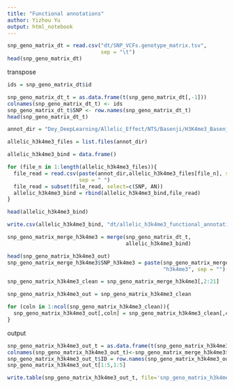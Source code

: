 ```yaml
---
title: "Functional annotations"
author: Yizhou Yu
output: html_notebook
---
```



```r
snp_geno_matrix_dt = read.csv("dt/SNP_VCFs.genotype_matrix.tsv",
                              sep = "\t")
head(snp_geno_matrix_dt)
```

transpose
```r
ids = snp_geno_matrix_dt$id

snp_geno_matrix_dt_t = as.data.frame(t(snp_geno_matrix_dt[,-1]))
colnames(snp_geno_matrix_dt_t) <- ids
snp_geno_matrix_dt_t$SNP <- row.names(snp_geno_matrix_dt_t)
head(snp_geno_matrix_dt_t)

```

```r
annot_dir = "Dey_DeepLearning/Allelic_Effect/NTS/Basenji/H3K4me3_Basenji_ABSAD_NTS_Q_MAX/annotations/"

allelic_h3k4me3_files = list.files(annot_dir)

allelic_h3k4me3_bind = data.frame()

for (file_n in 1:length(allelic_h3k4me3_files)){
  file_read = read.csv(paste(annot_dir,allelic_h3k4me3_files[file_n], sep = ""),
                       sep = " ")
  file_read = subset(file_read, select=c(SNP, AN))
  allelic_h3k4me3_bind = rbind(allelic_h3k4me3_bind,file_read)
}

```


```r
head(allelic_h3k4me3_bind)
```

```r
write.csv(allelic_h3k4me3_bind, "dt/allelic_h3k4me3_functional_annotations.csv")
```


```r
snp_geno_matrix_merge_h3k4me3 = merge(snp_geno_matrix_dt_t,
                                      allelic_h3k4me3_bind)
```

```r
head(snp_geno_matrix_h3k4me3_out)
snp_geno_matrix_merge_h3k4me3$SNP_h3k4me3 = paste(snp_geno_matrix_merge_h3k4me3$SNP, 
                                                  "h3k4me3", sep = "")

snp_geno_matrix_h3k4me3_clean = snp_geno_matrix_merge_h3k4me3[,2:21]

snp_geno_matrix_h3k4me3_out = snp_geno_matrix_h3k4me3_clean

for (coln in 1:ncol(snp_geno_matrix_h3k4me3_clean)){
  snp_geno_matrix_h3k4me3_out[,coln] = snp_geno_matrix_h3k4me3_clean[,coln] * snp_geno_matrix_merge_h3k4me3$AN
}

```

output
```r
snp_geno_matrix_h3k4me3_out_t = as.data.frame(t(snp_geno_matrix_h3k4me3_out))
colnames(snp_geno_matrix_h3k4me3_out_t)<-snp_geno_matrix_merge_h3k4me3$SNP_h3k4me3
snp_geno_matrix_h3k4me3_out_t$ID = row.names(snp_geno_matrix_h3k4me3_out_t)
snp_geno_matrix_h3k4me3_out_t[1:5,1:5]
```

```r
write.table(snp_geno_matrix_h3k4me3_out_t, file='snp_geno_matrix_h3k4me3_inputForML.tsv', quote=FALSE, sep='\t', row.names = FALSE)
```








